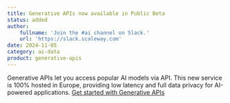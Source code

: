 ```yaml
---
title: Generative APIs now available in Public Beta
status: added
author:
    fullname: 'Join the #ai channel on Slack.'
    url: 'https://slack.scaleway.com'
date: 2024-11-05
category: ai-data
product: generative-apis
---
```


Generative APIs let you access popular AI models via API. This new service is 100% hosted in Europe, providing low latency and full data privacy for AI-powered applications. 
[Get started with Generative APIs](https://www.scaleway.com/en/docs/ai-data/generative-apis/quickstart/)



